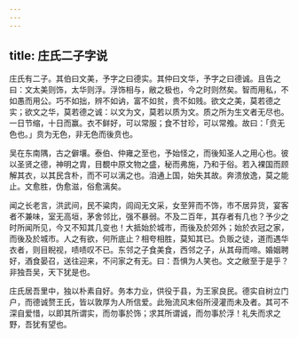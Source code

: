 ```yaml
---
---
---
```

title: 庄氏二子字说
---



庄氏有二子。其伯曰文美，予字之曰德实。其仲曰文华，予字之曰德诚。且告之曰：文太美则饰，太华则浮。浮饰相与，敝之极也，今之时则然矣。智而用私，不如愚而用公。巧不如拙，辨不如讷，富不如贫，贵不如贱。欲文之美，莫若德之实；欲文之华，莫若德之诚：以文为文，莫若以质为文。质之所为生文者无尽也。一日节缩，十日而赢。衣不鲜好，可以常服；食不甘珍，可以常飧。故曰：「贲无色也。」贲为无色，非无色而後贲也。

吴在东南隅，古之僻壤。泰伯、仲雍之至也，予始怪之，而後知圣人之用心也。彼以圣贤之德，神明之胄，目覩中原文物之盛，秘而弗施，乃和于俗。若入裸国而顾解其衣，以其民含朴，而不可以漓之也。洎通上国，始失其故。奔溃放逸，莫之能止。文愈胜，伪愈滋，俗愈漓矣。

闻之长老言，洪武间，民不粱肉，闾阎无文采，女至笄而不饰，市不居异货，宴客者不兼味，室无高垣，茅舍邻比，强不暴弱。不及二百年，其存者有几也？予少之时所闻所见，今又不知其几变也！大抵始於城市，而後及於郊外；始於衣冠之家，而後及於城市。人之有欲，何所底止？相夸相胜，莫知其已。负贩之徒，道而遇华衣者，则目睨视，啧啧叹不已。东邻之子食美食，西邻之子，从其母而啼。婚姻聘好，酒食晏召，送往迎来，不问家之有无。曰：吾惧为人笑也。文之敝至于是乎？非独吾吴，天下犹是也。

庄氏居吾里中，独以朴素自好。务本力业，供役于县，为王家良民。德实自树立门户，而德诚赘王氏，皆以敦厚为人所信爱。此殆流风末俗所浸灌而未及者。其可不深自爱惜，以即其所谓实，而勿事於饰；求其所谓诚，而勿事於浮！礼失而求之野，吾犹有望也。